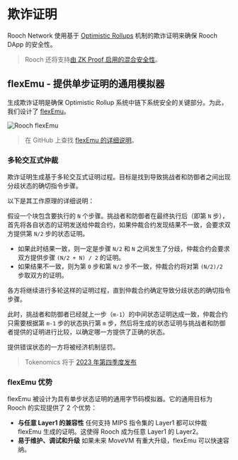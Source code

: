 # 欺诈证明

Rooch Network 使用基于 [Optimistic Rollups](https://ethereum.org/en/developers/docs/scaling/optimistic-rollups/) 机制的欺诈证明来确保 Rooch DApp 的安全性。

> Rooch 还将支持[由 ZK Proof 启用的混合安全性](./hybrid-security.zh-CN.mdx)。

## flexEmu - 提供单步证明的通用模拟器

生成欺诈证明是确保 Optimistic Rollup 系统中链下系统安全的关键部分。为此，我们设计了 [flexEmu](https://github.com/rooch-network/flexemu)。


<Image
  src="/docs/rooch-flexemu.svg"
  alt="Rooch flexEmu"
  width={500}
  height={500}
  className="mx-auto my-4"
/>

> 在 GitHub 上查找 [flexEmu 的详细说明](https://github.com/rooch-network/flexemu/blob/main/docs/guidelines.md)。

### 多轮交互式仲裁

欺诈证明生成基于多轮交互式证明过程。目标是找到导致挑战者和防御者之间出现分歧状态的确切指令步骤。

以下是其工作原理的详细说明：

假设一个块包含要执行的 `N` 个步骤。挑战者和防御者在最终执行后（即第 `N` 步），首先将各自状态的证明发送给仲裁合约，如果仲裁合约发现结果不一致，会要求双方提供第 `N/2` 步的状态证明。

- 如果此时结果一致，则一定是步骤 `N/2` 和 `N` 之间发生了分歧，仲裁合约会要求双方提供步骤 `(N/2 + N) / 2` 的证明。
- 如果结果不一致，则为第 `0` 步和第 `N/2` 步不一致，仲裁合约将对第 `(N/2)/2` 步取双方的证明。

各方将继续进行多轮这样的证明过程，直到仲裁合约确定导致分歧状态的确切指令步骤。

此时，挑战者和防御者已经就上一步（`m-1`）的中间状态证明达成一致，仲裁合约只需要根据第 `m-1` 步的状态执行第 `m` 步，然后将生成的状态证明与挑战者和防御者提供的证明进行比较，以确定哪一方提供了正确的状态。

提供错误状态的一方将被经济机制惩罚。

> Tokenomics 将于 [2023 年第四季度发布](/docs/miscellaneous/roadmap#2023-q4---mainnet-ready-testnet)

### flexEmu 优势

flexEmu 被设计为具有单步状态证明的通用字节码模拟器。它的通用目标为 Rooch 的实现提供了 2 个优势：

- **与任意 Layer1 的兼容性**
  任何支持 MIPS 指令集的 Layer1 都可以仲裁 flexEmu 生成的证明。这使得 Rooch 成为任意 Layer1 的 Layer2。
- **易于维护、调试和升级**
  如果未来 MoveVM 有重大升级，flexEmu 可以快速容纳。
